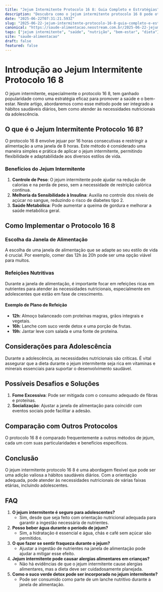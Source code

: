 ```yaml
---
title: "Jejum Intermitente Protocolo 16 8: Guia Completo e Estratégias"
description: "Descubra como o jejum intermitente protocolo 16 8 pode otimizar hábitos saudáveis diários e atender às necessidades nutricionais da adolescência."
date: "2025-06-22T07:31:21.593Z"
slug: "2025-06-22-jejum-intermitente-protocolo-16-8-guia-completo-e-estrategias"
canonical: "https://saude-alimentacao.neostream.com.br/2025-06-22-jejum-intermitente-protocolo-16-8-guia-completo-e-estrategias"
tags: ["jejum intermitente", "saúde", "nutrição", "bem-estar", "dieta"]
site: "saude-alimentacao"
draft: false
featured: false
---
```


# Introdução ao Jejum Intermitente Protocolo 16 8

O jejum intermitente, especialmente o protocolo 16 8, tem ganhado popularidade como uma estratégia eficaz para promover a saúde e o bem-estar. Neste artigo, abordaremos como esse método pode ser integrado a hábitos saudáveis diários, bem como atender às necessidades nutricionais da adolescência.

## O que é o Jejum Intermitente Protocolo 16 8?

O protocolo 16 8 envolve jejuar por 16 horas consecutivas e restringir a alimentação a uma janela de 8 horas. Este método é considerado uma maneira simples e prática de aplicar o jejum intermitente, permitindo flexibilidade e adaptabilidade aos diversos estilos de vida.

### Benefícios do Jejum Intermitente

1. **Controle de Peso**: O jejum intermitente pode ajudar na redução de calorias e na perda de peso, sem a necessidade de restrição calórica contínua.
2. **Melhoria da Sensibilidade à Insulina**: Auxilia no controle dos níveis de açúcar no sangue, reduzindo o risco de diabetes tipo 2.
3. **Saúde Metabólica**: Pode aumentar a queima de gordura e melhorar a saúde metabólica geral.

## Como Implementar o Protocolo 16 8

### Escolha da Janela de Alimentação

A escolha de uma janela de alimentação que se adapte ao seu estilo de vida é crucial. Por exemplo, comer das 12h às 20h pode ser uma opção viável para muitos.

### Refeições Nutritivas

Durante a janela de alimentação, é importante focar em refeições ricas em nutrientes para atender às necessidades nutricionais, especialmente em adolescentes que estão em fase de crescimento.

#### Exemplo de Plano de Refeição

- **12h**: Almoço balanceado com proteínas magras, grãos integrais e vegetais.
- **16h**: Lanche com suco verde detox e uma porção de frutas.
- **19h**: Jantar leve com salada e uma fonte de proteína.

## Considerações para Adolescência

Durante a adolescência, as necessidades nutricionais são críticas. É vital assegurar que a dieta durante o jejum intermitente seja rica em vitaminas e minerais essenciais para suportar o desenvolvimento saudável.

## Possíveis Desafios e Soluções

1. **Fome Excessiva**: Pode ser mitigada com o consumo adequado de fibras e proteínas.
2. **Socialização**: Ajustar a janela de alimentação para coincidir com eventos sociais pode facilitar a adesão.

## Comparação com Outros Protocolos

O protocolo 16 8 é comparado frequentemente a outros métodos de jejum, cada um com suas particularidades e benefícios específicos.

## Conclusão

O jejum intermitente protocolo 16 8 é uma abordagem flexível que pode ser uma adição valiosa a hábitos saudáveis diários. Com a orientação adequada, pode atender às necessidades nutricionais de várias faixas etárias, incluindo adolescentes.

## FAQ

1. **O jejum intermitente é seguro para adolescentes?**
   - Sim, desde que seja feito com orientação nutricional adequada para garantir a ingestão necessária de nutrientes.
2. **Posso beber água durante o período de jejum?**
   - Sim, a hidratação é essencial e água, chás e café sem açúcar são permitidos.
3. **O que fazer se sentir fraqueza durante o jejum?**
   - Ajustar a ingestão de nutrientes na janela de alimentação pode ajudar a mitigar esse efeito.
4. **Jejum intermitente pode causar alergias alimentares em crianças?**
   - Não há evidências de que o jejum intermitente cause alergias alimentares, mas a dieta deve ser cuidadosamente planejada.
5. **Como o suco verde detox pode ser incorporado no jejum intermitente?**
   - Pode ser consumido como parte de um lanche nutritivo durante a janela de alimentação.